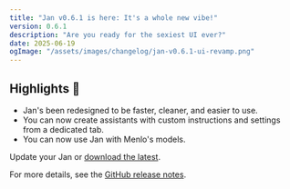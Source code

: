 ```yaml
---
title: "Jan v0.6.1 is here: It's a whole new vibe!"
version: 0.6.1
description: "Are you ready for the sexiest UI ever?"
date: 2025-06-19
ogImage: "/assets/images/changelog/jan-v0.6.1-ui-revamp.png"
---
```



<ChangelogHeader title="Jan v0.6.1 is here: It's a whole new vibe!" date="2025-06-19" ogImage="/assets/images/changelog/jan-v0.6.1-ui-revamp.png" />

## Highlights 🎉

- Jan's been redesigned to be faster, cleaner, and easier to use.
- You can now create assistants with custom instructions and settings from a dedicated tab.
- You can now use Jan with Menlo's models.

Update your Jan or [download the latest](https://jan.ai/).

For more details, see the [GitHub release notes](https://github.com/menloresearch/jan/releases/tag/v0.6.1).
